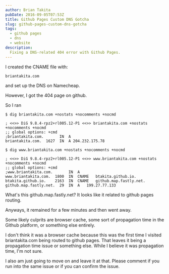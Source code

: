 ```yaml
---
author: Brian Takita
pubDate: 2016-09-05T07:53Z
title: Github Pages Custom DNS Gotcha
slug: github-pages-custom-dns-gotcha
tags:
  - github pages
  - dns
  - website
description:
  Fixing a DNS-related 404 error with Github Pages.
---
```


<p>
	<Van dom={
		V_fragment({ ctx },
			`I set up `,
			V_atb_briantakita_com({ ctx }),
			` using `,
			V_atb_github_pages({ ctx }),
			` to btakita.github.io.`)
	}/>
</p>

<p>
	<Van dom={
		V_fragment({ ctx },
			`To set up the DNS, I followed the `,
			V_atb({ ctx,
				innerText: 'official instructions',
				href: 'https://help.github.com/articles/setting-up-a-custom-domain-with-pages'
			}),
			` and `,
			V_atb({ ctx,
				innerText: 'github pages with namecheap',
				href: 'http://davidensinger.com/2013/03/setting-the-dns-for-github-pages-on-namecheap/' }),
			`.`)
	}/>
</p>

I created the CNAME file with:

```shell
briantakita.com
```

and set up the DNS on Namecheap.

However, I got the 404 page on github.

So I ran

```shell
$ dig briantakita.com +nostats +nocomments +nocmd

; <<>> DiG 9.8.4-rpz2+rl005.12-P1 <<>> briantakita.com +nostats +nocomments +nocmd
;; global options: +cmd
;briantakita.com.       IN  A
briantakita.com.  1627  IN  A 204.232.175.78

$ dig www.briantakita.com +nostats +nocomments +nocmd

; <<>> DiG 9.8.4-rpz2+rl005.12-P1 <<>> www.briantakita.com +nostats +nocomments +nocmd
;; global options: +cmd
;www.briantakita.com.       IN  A
www.briantakita.com.  1800  IN  CNAME	btakita.github.io.
btakita.github.io.    2163  IN  CNAME	github.map.fastly.net.
github.map.fastly.net.  29  IN  A	199.27.77.133
```

What's this github.map.fastly.net? It looks like it related to github pages routing.

Anyways, it remained for a few minutes and then went away.

Some likely culprits are browser cache, some sort of propagation time in the Github platform, or something else
entirely.

I don't think it was a browser cache because this was the first time I visited briantakita.com being routed to
github pages. That leaves it being a propagation time issue or something else. While I believe it was propagation
time, I'm not sure.

I also am just going to move on and leave it at that. Please comment if you run into the same issue or if you can
confirm the issue.
